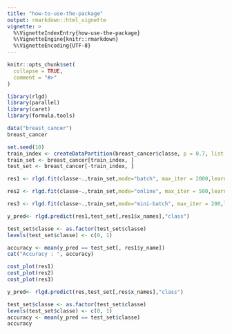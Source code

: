 ```yaml
---
title: "how-to-use-the-package"
output: rmarkdown::html_vignette
vignette: >
  %\VignetteIndexEntry{how-use-the-package}
  %\VignetteEngine{knitr::rmarkdown}
  %\VignetteEncoding{UTF-8}
---
```


```r
knitr::opts_chunk$set(
  collapse = TRUE,
  comment = "#>"
)
```

```r
library(rlgd)
library(parallel)
library(caret)
library(formula.tools)
```

```r
data("breast_cancer")
breast_cancer
```


```r
set.seed(10)
train_index <- createDataPartition(breast_cancer$classe, p = 0.7, list = F)
train_set <- breast_cancer[train_index, ]
test_set <- breast_cancer[-train_index, ]
```


```r
res1 <- rlgd.fit(classe~.,train_set,mode="batch", max_iter = 2000,learning_rate = 0.01, tol = 1e-5, standardize = F)
```
```r
res2 <- rlgd.fit(classe~.,train_set,mode="online", max_iter = 500,learning_rate = 0.01, tol = 1e-5, standardize = F)
```

```r
res3 <- rlgd.fit(classe~.,train_set,mode="mini-batch", max_iter = 200,learning_rate = 0.01, tol = 1e-5, standardize = F)
```

```r
y_pred<- rlgd.predict(res1,test_set[,res1$x_names],"class")

test_set$classe <- as.factor(test_set$classe)
levels(test_set$classe) <- c(0, 1)

accuracy <- mean(y_pred == test_set[, res1$y_name])
cat("Accuracy : ", accuracy)
```

```r
cost_plot(res1)
cost_plot(res2)
cost_plot(res3)
```




```r
y_pred<- rlgd.predict(res,test_set[,res$x_names],"class")
```


```r
test_set$classe <- as.factor(test_set$classe)
levels(test_set$classe) <- c(0, 1)
accuracy <- mean(y_pred == test_set$classe)
accuracy
```

